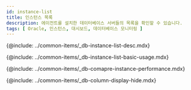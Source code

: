 ```yaml
---
id: instance-list
title: 인스턴스 목록
description: 에이전트를 설치한 데이터베이스 서버들의 목록을 확인할 수 있습니다.
tags: [ Oracle, 인스턴스, 대시보드, 데이터베이스 모니터링 ]
---
```



{@include: ../common-items/_db-instance-list-desc.mdx}

<!-- ## 기본 화면 안내 -->
{@include: ../common-items/_db-instance-list-basic-usage.mdx}  

{@include: ../common-items/_db-comapre-instance-performance.mdx}

{@include: ../common-items/_db-column-display-hide.mdx}